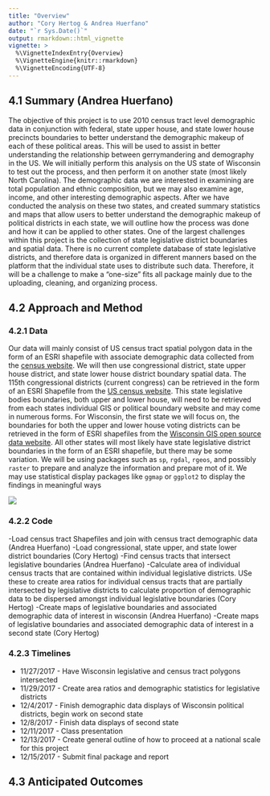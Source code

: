 ```yaml
---
title: "Overview"
author: "Cory Hertog & Andrea Huerfano"
date: "`r Sys.Date()`"
output: rmarkdown::html_vignette
vignette: >
  %\VignetteIndexEntry{Overview}
  %\VignetteEngine{knitr::rmarkdown}
  %\VignetteEncoding{UTF-8}
---
```


## 4.1 Summary (Andrea Huerfano)
The objective of this project is to use 2010 census tract level demographic data in conjunction with federal, state upper house, and state lower house precincts boundaries to better understand the demographic makeup of each of these political areas. This will be used to assist in better understanding the relationship between gerrymandering and demography in the US.  We will initially perform this analysis on the US state of Wisconsin to test out the process, and then perform it on another state (most likely North Carolina).  The demographic data we are interested in examining are total population and ethnic composition, but we may also examine age, income, and other interesting demographic aspects. After we have conducted the analysis on these two states, and created summary statistics and maps that allow users to better understand the demographic makeup of political districts in each state, we will outline how the process was done and how it can be applied to other states.  One of the largest challenges within this project is the collection of state legislative district boundaries and spatial data. There is no current complete database of state legislative districts, and therefore data is organized in different manners based on the platform that the individual state uses to distribute such data. Therefore, it will be a challenge to make a “one-size” fits all package mainly due to the uploading, cleaning, and organizing process.

## 4.2 Approach and Method


### 4.2.1 Data
Our data will mainly consist of US census tract spatial polygon data in the form of an ESRI shapefile with associate demographic data collected from the [census website](https://www.census.gov/geo/maps-data/data/tiger-data.html).  We will then use congressional district, state upper house district, and state lower house district boundary spatial data. The 115th  congressional districts (current congress) can be retrieved in the form of an ESRI Shapefile from the [US census website](https://www.census.gov/geo/reference/ansi_statetables.html). This state legislative bodies boundaries, both upper and lower house, will need to be retrieved from each states individual GIS or political boundary website and may come in numerous forms.  For Wisconsin, the first state we will focus on, the boundaries for both the upper and lower house voting districts can be retrieved in the form of ESRI shapefiles from the [Wisconsin GIS open source data website](http://data-ltsb.opendata.arcgis.com/).  All other states will most likely have state legislative district boundaries in the form of an ESRI shapefile, but there may be some variation. We will be using packages such as `sp`, `rgdal`, `rgeos`, and possibly `raster` to prepare and analyze the information and prepare mot of it. We may use statistical display packages like `ggmap` or `ggplot2` to display the findings in meaningful ways

![](fig/WIdists_Base.png)

### 4.2.2 Code
-Load census tract Shapefiles and join with census tract demographic data (Andrea Huerfano)
-Load congressional, state upper, and state lower district boundaries (Cory Hertog)
-Find census tracts that intersect legislative boundaries (Andrea Huerfano)
-Calculate area of individual census tracts that are contained within individual legislative districts. USe these to create area ratios for individual census tracts that are partially intersected by legislative districts to calculate proportion of demographic data to be dispersed amongst individual legislative boundaries (Cory Hertog)
-Create maps of legislative boundaries and associated demographic data of interest in wisconsin (Andrea Huerfano)
-Create maps of legislative boundaries and associated demographic data of interest in a second state (Cory Hertog)

### 4.2.3  Timelines
- 11/27/2017 - Have Wisconsin legislative and census tract polygons intersected
- 11/29/2017 - Create area ratios and demographic statistics for legislative districts
- 12/4/2017 - Finish demographic data displays of Wisconsin political districts, begin work on second state
- 12/8/2017 - Finish data displays of second state
- 12/11/2017 - Class presentation
- 12/13/2017 - Create general outline of how to proceed at a national scale for this project
- 12/15/2017 - Submit final package and report


## 4.3 Anticipated Outcomes

